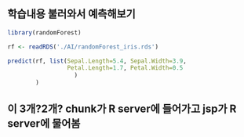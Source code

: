## 학습내용 불러와서 예측해보기

```r
library(randomForest)
```

```r
rf <- readRDS('./AI/randomForest_iris.rds')
```

```r
predict(rf, list(Sepal.Length=5.4, Sepal.Width=3.9,
                 Petal.Length=1.7, Petal.Width=0.5
                   )
        )
```

## 이 3개?2개? chunk가 R server에 들어가고 jsp가 R server에 물어봄 
